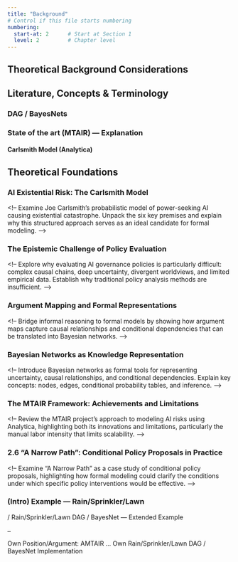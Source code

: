 ```yaml
---
title: "Background"
# Control if this file starts numbering
numbering:
  start-at: 2      # Start at Section 1
  level: 2         # Chapter level
---
```





## Theoretical Background Considerations

##  Literature, Concepts & Terminology


### DAG / BayesNets


### State of the art (MTAIR) — Explanation

#### Carlsmith Model (Analytica)
	

## Theoretical Foundations

### **AI Existential Risk: The Carlsmith Model**

\<\!-- Examine Joe Carlsmith's probabilistic model of power-seeking AI causing existential catastrophe. Unpack the six key premises and explain why this structured approach serves as an ideal candidate for formal modeling. \--\>

### **The Epistemic Challenge of Policy Evaluation**

\<\!-- Explore why evaluating AI governance policies is particularly difficult: complex causal chains, deep uncertainty, divergent worldviews, and limited empirical data. Establish why traditional policy analysis methods are insufficient. \--\>

### **Argument Mapping and Formal Representations**

\<\!-- Bridge informal reasoning to formal models by showing how argument maps capture causal relationships and conditional dependencies that can be translated into Bayesian networks. \--\>

### **Bayesian Networks as Knowledge Representation**

\<\!-- Introduce Bayesian networks as formal tools for representing uncertainty, causal relationships, and conditional dependencies. Explain key concepts: nodes, edges, conditional probability tables, and inference. \--\>

### **The MTAIR Framework: Achievements and Limitations**

\<\!-- Review the MTAIR project's approach to modeling AI risks using Analytica, highlighting both its innovations and limitations, particularly the manual labor intensity that limits scalability. \--\>

### **2.6 "A Narrow Path": Conditional Policy Proposals in Practice**

\<\!-- Examine "A Narrow Path" as a case study of conditional policy proposals, highlighting how formal modeling could clarify the conditions under which specific policy interventions would be effective. \--\>

### (Intro) Example — Rain/Sprinkler/Lawn












 / Rain/Sprinkler/Lawn DAG / BayesNet — Extended Example

	…
Own Position/Argument: AMTAIR
	…
Own Rain/Sprinkler/Lawn DAG / BayesNet Implementation
	

